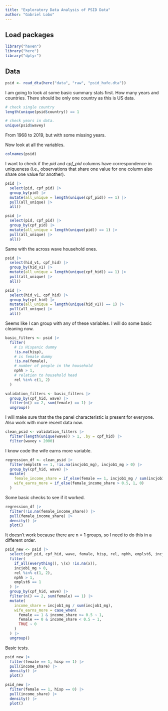 ```yaml
---
title: "Exploratory Data Analysis of PSID Data"
author: "Gabriel Lobo"
---
```


## Load packages

```r
library("haven")
library("here")
library("dplyr")
```

## Data

```r
psid <- read_dta(here("data", "raw", "psid_hufe.dta"))
```

I am going to look at some basic summary stats first. How many years and countries. There should be only one country as this is US data.

```r
# check single country
length(unique(psid$country)) == 1

# check years in data.
unique(psid$wavey)
```

From 1968 to 2019, but with some missing years.

Now look at all the variables.

```r
colnames(psid)
```

I want to check if the *pid* and *cpf_pid* columns have correspondence in uniqueness (i.e., observations that share one value for one column also share one value for another).

```r
psid |>
  select(pid, cpf_pid) |>
  group_by(pid) |>
  mutate(all_unique = length(unique(cpf_pid)) == 1) |>
  pull(all_unique) |>
  all()

psid |>
  select(pid, cpf_pid) |>
  group_by(cpf_pid) |>
  mutate(all_unique = length(unique(pid)) == 1) |>
  pull(all_unique) |>
  all()
```

Same with the across wave household ones.

```r
psid |>
  select(hid_v1, cpf_hid) |>
  group_by(hid_v1) |>
  mutate(all_unique = length(unique(cpf_hid)) == 1) |>
  pull(all_unique) |>
  all()

psid |>
  select(hid_v1, cpf_hid) |>
  group_by(cpf_hid) |>
  mutate(all_unique = length(unique(hid_v1)) == 1) |>
  pull(all_unique) |>
  all()
```

Seems like I can group with any of these variables. I will do some basic cleaning now.

```r
basic_filters <- psid |>
  filter(
    # is Hispanic dummy
    !is.na(hisp),
    # is female dummy
    !is.na(female),
    # number of people in the household
    nphh > 1,
    # relation to household head
    rel %in% c(1, 2)
  )

validation_filters <- basic_filters |>
  group_by(cpf_hid, wave) |>
  filter(n() == 2, sum(female) == 1) |>
  ungroup()
```

I will make sure that the the panel characteristic is present for everyone. Also work with more recent data now.

```r
clean_psid <- validation_filters |>
  filter(length(unique(wave)) > 1, .by = cpf_hid) |>
  filter(wavey > 2000)
```

I know code the wife earns more variable.

```r
regression_df <- clean_psid |>
  filter(emplst6 == 1, !is.na(incjob1_mg), incjob1_mg > 0) |>
  group_by(cpf_hid, wave) |>
  mutate(
    female_income_share = if_else(female == 1, incjob1_mg / sum(incjob1_mg), NA),
    wife_earns_more = if_else(female_income_share > 0.5, 1, 0)
  )
```

Some basic checks to see if it worked.

```r
regression_df |>
  filter(!is.na(female_income_share)) |>
  pull(female_income_share) |>
  density() |>
  plot()
```

It doesn't work because there are n = 1 groups, so I need to do this in a different order.

```r
psid_new <- psid |>
  select(cpf_pid, cpf_hid, wave, female, hisp, rel, nphh, emplst6, incjob1_mg) |>
  filter(
    if_all(everything(), \(x) !is.na(x)),
    incjob1_mg > 0,
    rel %in% c(1, 2),
    nphh > 1,
    emplst6 == 1
  ) |>
  group_by(cpf_hid, wave) |>
  filter(n() == 2, sum(female) == 1) |>
  mutate(
    income_share = incjob1_mg / sum(incjob1_mg),
    wife_earns_more = case_when(
      female == 1 & income_share >= 0.5 ~ 1,
      female == 0 & income_share < 0.5 ~ 1,
      TRUE ~ 0
    )
  ) |>
  ungroup()
```

Basic tests.

```r
psid_new |>
  filter(female == 1, hisp == 1) |>
  pull(income_share) |>
  density() |>
  plot()

psid_new |>
  filter(female == 1, hisp == 0) |>
  pull(income_share) |>
  density() |>
  plot()
```